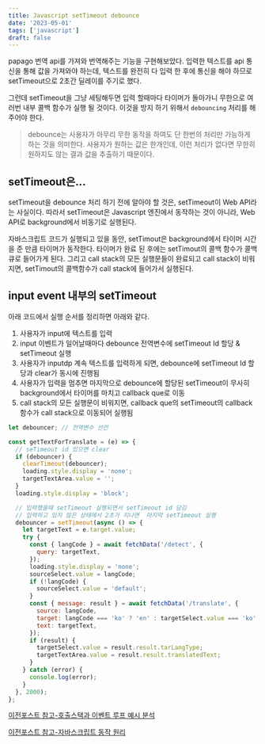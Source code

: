```yaml
---
title: Javascript setTimeout debounce
date: '2023-05-01'
tags: ['javascript']
draft: false
---
```


papago 번역 api를 가져와 번역해주는 기능을 구현해보았다. 입력한 텍스트를 api 통신을 통해 값을 가져와야 하는데, 텍스트를 완전히 다 입력 한 후에 통신을 해야 하므로 setTimeout으로 2초간 딜레이를 주기로 했다.

그런데 setTimeout을 그냥 세팅해두면 입력 할때마다 타이머가 돌아가니 무한으로 여러번 내부 콜백 함수가 실행 될 것이다. 이것을 방지 하기 위해서 `debouncing` 처리를 해주어야 한다.

> debounce는 사용자가 아무리 무한 동작을 하여도 단 한번의 처리만 가능하게 하는 것을 의미한다. 사용자가 원하는 값은 한개인데, 이런 처리가 없다면 무한히 원하지도 않는 결과 값을 추출하기 때문이다.

## setTimeout은...
setTimeout을 debounce 처리 하기 전에 알아야 할 것은, setTimeout이 Web API라는 사실이다. 따라서 setTimeout은 Javascript 엔진에서 동작하는 것이 아니라, Web API로 background에서 비동기로 실행된다.

자바스크립트 코드가 실행되고 있을 동안, setTimout은 background에서 타이머 시간을 준 만큼 타이머가 동작한다. 타이머가 완료 된 후에는 setTimout의 콜백 함수가 콜백 큐로 들어가게 된다. 그리고 call stack의 모든 실행문들이 완료되고 call stack이 비워지면, setTimout의 콜백함수가 call stack에 들어가서 실행된다.

## input event 내부의 setTimeout
아래 코드에서 실행 순서를 정리하면 아래와 같다.

1. 사용자가 input에 텍스트를 입력
2. input 이벤트가 일어날때마다 debounce 전역변수에 setTimeout Id 할당 & setTimeout 실행
3. 사용자가 inputdp 계속 텍스트를 입력하게 되면, debounce에 setTimeout Id 할당과 clear가 동시에 진행됨
4. 사용자가 입력을 멈추면 마지막으로 debounce에 할당된 setTimeout이 무사히 background에서 타이머를 마치고 callback que로 이동
5. call stack의 모든 실행문이 비워지면,  callback que의 setTimeout의 callback 함수가 call stack으로 이동되어 실행됨

```javascript
let debouncer; // 전역변수 선언

const getTextForTranslate = (e) => {
  // seTimeout id 있으면 clear
  if (debouncer) {
    clearTimeout(debouncer);
    loading.style.display = 'none';
    targetTextArea.value = '';
  }
  loading.style.display = 'block';

  // 입력했을때 setTimeout 실행되면서 setTimeout id 담김
  // 입력하고 있지 않은 상태에서 2초가 지나면  마지막 setTimeout 실행
  debouncer = setTimeout(async () => {
    let targetText = e.target.value;
    try {
      const { langCode } = await fetchData('/detect', {
        query: targetText,
      });
      loading.style.display = 'none';
      sourceSelect.value = langCode;
      if (!langCode) {
        sourceSelect.value = 'default';
      }
      const { message: result } = await fetchData('/translate', {
        source: langCode,
        target: langCode === 'ko' ? 'en' : targetSelect.value === 'ko' ? 'en' : 'ko',
        text: targetText,
      });
      if (result) {
        targetSelect.value = result.result.tarLangType;
        targetTextArea.value = result.result.translatedText;
      }
    } catch (error) {
      console.log(error);
    }
  }, 2000);
};


```

[이전포스트 참고-호출스택과 이벤트 루프 예시 분석](https://www.junedevblog.com/blog/javascript/eventLoop)

[이전포스트 참고-자바스크립트 동작 원리](https://www.junedevblog.com/blog/javascript/async)